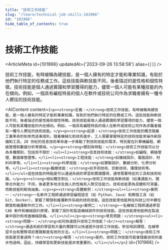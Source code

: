 ```yaml
---
title: "技術工作技能"
slug: "/learn/technical-job-skills-101966"
id: "101966"
hide_table_of_contents: true
---
```



# 技術工作技能

<ArticleMeta id={101966} updatedAt={'2023-09-26 13:58:58'} alias={`[]`} />
<div className='border-solid border-b border-t-0 my-4 border-[var(--ifm-color-gray-300)]' />

技術工作技能，有時被稱為硬技能，是一個人擁有的特定才能和專業知識，有助於他們執行特定的任務或工作。這些技能與軟技能不同，後者描述的是性格和個性特徵。技術技能是個人通過實踐和學習獲得的能力，儘管一個人可能有某種技能的內在傾向。例如，一個具有編程特長的個人在軟件或技術公司作為求職者擁有一種令人嚮往的技術技能。

<AIContent content={`<p><strong>定義：</strong>技術工作技能，有時被稱為硬技能，是一個人擁有的特定才能和專業知識，有助於他們執行特定的任務或工作。這些技能與軟技能不同，後者描述的是性格和個性特徵。技術技能是個人通過實踐和學習獲得的能力，儘管一個人可能有某種技能的內在傾向。例如，一個具有編程特長的個人在軟件或技術公司作為求職者擁有一種令人嚮往的技術技能。</p><p><strong>起源：</strong>技術工作技能的概念隨着工業革命的到來而逐漸成形。隨着機械化和技術進步，工人需要掌握特定的技術技能來操作新設備和工具。20 世紀的信息技術革命進一步推動了對技術技能的需求，特別是在計算機編程、網絡管理和數據分析等領域。</p><p><strong>類別與特點：</strong>技術工作技能可以分為多種類別，包括但不限於：<ul><li><strong>信息技術技能：</strong>如編程、網絡管理、數據庫管理等。</li><li><strong>工程技能：</strong>如機械設計、電路設計、材料科學等。</li><li><strong>科學技能：</strong>如實驗設計、數據分析、化學分析等。</li><li><strong>醫療技能：</strong>如手術技術、診斷技術、護理技術等。</li></ul>這些技能的特點是可以通過系統的學習和實踐獲得，通常需要特定的工具和技術知識。</p><p><strong>相似概念對比：</strong>技術工作技能與軟技能（如溝通能力、團隊合作能力）不同，後者更多地涉及個人的性格和人際交往能力。技術技能更為具體和可測量，而軟技能則較為抽象。</p><p><strong>具體案例：</strong><ul><li><strong>案例一：</strong>一名軟件工程師通過學習編程語言（如 Python、Java）和開發工具（如 Git、Docker），掌握了開發和維護軟件系統的技術技能。這些技能使他能夠在科技公司中勝任開發和維護軟件的工作。</li><li><strong>案例二：</strong>一名機械工程師通過學習 CAD 軟件和機械設計原理，掌握了設計和製造機械部件的技術技能。這些技能使他能夠在製造業中設計和改進機械設備。</li></ul></p><p><strong>常見問題：</strong><ul><li><strong>問題一：</strong>如何快速提升技術工作技能？<br/><strong>解答：</strong>通過系統的學習和大量的實踐可以快速提升技術工作技能。參加培訓課程、在線學習平台和實際項目實踐都是有效的方法。</li><li><strong>問題二：</strong>技術工作技能是否會過時？<br/><strong>解答：</strong>是的，技術工作技能可能會隨着技術的進步而過時。因此，持續學習和更新技能是非常重要的。</li></ul></p>`} id={101966} />
